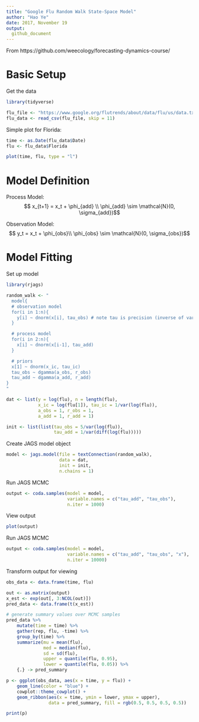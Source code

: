 ```yaml
---
title: "Google Flu Random Walk State-Space Model"
author: "Hao Ye"
date: 2017, November 19
output: 
  github_document
---
```

From https://github.com/weecology/forecasting-dynamics-course/

# Basic Setup

Get the data
```r
library(tidyverse)

flu_file <- "https://www.google.org/flutrends/about/data/flu/us/data.txt"
flu_data <- read_csv(flu_file, skip = 11)
```

Simple plot for Florida:
```r
time <- as.Date(flu_data$Date)
flu <- flu_data$Florida

plot(time, flu, type = "l")
```

# Model Definition

Process Model:
$$ x_{t+1} = x_t + \phi_{add} \\ \phi_{add} \sim \mathcal{N}(0, \sigma_{add})$$

Observation Model:
$$ y_t = x_t + \phi_{obs}\\ \phi_{obs} \sim \mathcal{N}(0, \sigma_{obs})$$

# Model Fitting

Set up model
```r
library(rjags)

random_walk <- "
  model{
  # observation model
  for(i in 1:n){
    y[i] ~ dnorm(x[i], tau_obs) # note tau is precision (inverse of variance)
  }

  # process model
  for(i in 2:n){
    x[i] ~ dnorm(x[i-1], tau_add)
  }

  # priors
  x[1] ~ dnorm(x_ic, tau_ic)
  tau_obs ~ dgamma(a_obs, r_obs)
  tau_add ~ dgamma(a_add, r_add)
}
"

dat <- list(y = log(flu), n = length(flu), 
            x_ic = log(flu[1]), tau_ic = 1/var(log(flu)), 
            a_obs = 1, r_obs = 1, 
            a_add = 1, r_add = 1)

init <- list(list(tau_obs = 5/var(log(flu)), 
                  tau_add = 1/var(diff(log(flu)))))
```

Create JAGS model object
```r
model <- jags.model(file = textConnection(random_walk), 
                    data = dat, 
                    init = init, 
                    n.chains = 1)
```

Run JAGS MCMC
```r
output <- coda.samples(model = model, 
                       variable.names = c("tau_add", "tau_obs"), 
                       n.iter = 1000)
```

View output
```r
plot(output)
```

Run JAGS MCMC
```r
output <- coda.samples(model = model, 
                       variable.names = c("tau_add", "tau_obs", "x"), 
                       n.iter = 10000)
```

Transform output for viewing
```r
obs_data <- data.frame(time, flu)

out <- as.matrix(output)
x_est <- exp(out[, 3:NCOL(out)])
pred_data <- data.frame(t(x_est))

# generate summary values over MCMC samples
pred_data %>%
    mutate(time = time) %>%
    gather(rep, flu, -time) %>%
    group_by(time) %>%
    summarize(mu = mean(flu), 
              med = median(flu), 
              sd = sd(flu), 
              upper = quantile(flu, 0.95), 
              lower = quantile(flu, 0.05)) %>%
    {.} -> pred_summary
```

```r
p <- ggplot(obs_data, aes(x = time, y = flu)) + 
    geom_line(color = "blue") + 
    cowplot::theme_cowplot() + 
    geom_ribbon(aes(x = time, ymin = lower, ymax = upper), 
                data = pred_summary, fill = rgb(0.5, 0.5, 0.5, 0.5))

print(p)
```



